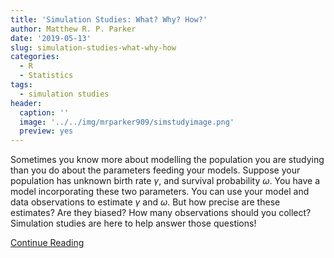 ```yaml
---
title: 'Simulation Studies: What? Why? How?'
author: Matthew R. P. Parker
date: '2019-05-13'
slug: simulation-studies-what-why-how
categories:
  - R
  - Statistics
tags:
  - simulation studies
header:
  caption: ''
  image: '../../img/mrparker909/simstudyimage.png'
  preview: yes
---
```

 
Sometimes you know more about modelling the population you are studying than you do about the parameters feeding your models. Suppose your population has unknown birth rate $\gamma$, and survival probability $\omega$. You have a model incorporating these two parameters. You can use your model and data observations to estimate $\gamma$ and $\omega$. But how precise are these estimates? Are they biased? How many observations should you collect? Simulation studies are here to help answer those questions!


 <a href="https://matthew-parker.rbind.io/post/simulation-studies-what-why-how/">Continue Reading</a> 

